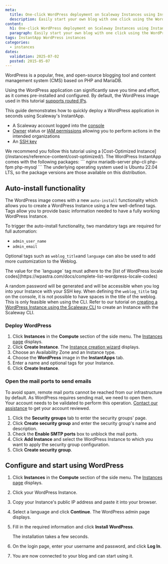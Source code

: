 ```yaml
---
meta:
  title: One-click WordPress deployment on Scaleway Instances using InstantApp
  description: Easily start your own blog with one click using the WordPress InstantApp on Scaleway Instances. Follow our complete guide for quick and seamless WordPress deployment.
content:
  h1: One-click WordPress deployment on Scaleway Instances using InstantApp
  paragraph: Easily start your own blog with one click using the WordPress InstantApp on Scaleway Instances. Follow our complete guide for quick and seamless WordPress deployment.
tags: InstantApp WordPress instances
categories:
  - instances
dates:
  validation: 2025-07-02
  posted: 2015-05-07
---
```




WordPress is a popular, free, and open-source blogging tool and content management system (CMS) based on PHP and MariaDB.

Using the WordPress application can significantly save you time and effort, as it comes pre-installed and configured. By default, the WordPress image used in this tutorial [supports routed IPs](/instances/api-cli/using-routed-ips/).

This guide demonstrates how to quickly deploy a WordPress application in seconds using Scaleway's InstantApp.

<Requirements />

- A Scaleway account logged into the [console](https://console.scaleway.com)
- [Owner](/iam/concepts/#owner) status or [IAM permissions](/iam/concepts/#permission) allowing you to perform actions in the intended organizations
- An [SSH key](/organizations-and-projects/how-to/create-ssh-key/)

<Message type="tip">
 We recommend you follow this tutorial using a [Cost-Optimized Instance](/instances/reference-content/cost-optimized/).
</Message>

<Message type="note">
  The WordPress InstantApp comes with the following packages:
  ```
  nginx
  mariadb-server
  php-cli
  php-fpm
  php-mysql
  ```
  The underlying operating system used is Ubuntu 22.04 LTS, so the package versions are those available on this distribution.
</Message>

## Auto-install functionality

The WordPress image comes with a new `auto-install` functionality which allows you to create a WordPress Instance using a few well-defined tags.
Tags allow you to provide basic information needed to have a fully working WordPress Instance.

To trigger the auto-install functionality, two mandatory tags are required for full automation:

- `admin_user_name`
- `admin_email`

Optional tags such as `weblog_title`and `language` can also be used to add more customization to the Weblog.

<Message type="note">
  The value for the `language` tag must adhere to the [list of WordPress locale codes](https://wpastra.com/docs/complete-list-wordpress-locale-codes)
</Message>

A random password will be generated and will be accessible when you log into your Instance with your SSH key.
When defining the `weblog_title` tag on the console, it is not possible to have spaces in the title of the weblog. This is only feasible when using the CLI. Refer to our tutorial on [creating a WordPress Instance using the Scaleway CLI](/tutorials/create-wordpress-instances-cli/) to create an Instance with the Scaleway CLI.

### Deploy WordPress

1. Click **Instances** in the **Compute** section of the side menu. The [Instances page](https://console.scaleway.com/instance/servers) displays.
2. Click **Create Instance**. The [Instance creation wizard](https://console.scaleway.com/instance/servers/create) displays.
3. Choose an Availability Zone and an Instance type.
4. Choose the **WordPress** image in the **InstantApps** tab.
5. Enter a name and optional tags for your Instance.
6. Click **Create Instance**.

### Open the mail ports to send emails

To avoid spam, remote mail ports cannot be reached from our infrastructure by default. As WordPress requires sending mail, we need to open them. Your account needs to be validated to perform this operation. [Contact our assistance](https://console.scaleway.com/support/) to get your account reviewed.

1. Click the **Security groups** tab to enter the security groups' page.
2. Click **Create security group** and enter the security group's name and description.
    <Lightbox image={image} alt="" />
3. Check the **Enable SMTP ports** box to unblock the mail ports.
4. Click **Add Instance** and select the WordPress Instance to which you want to apply the security group configuration.
5. Click **Create security group**.

## Configure and start using WordPress

1. Click **Instances** in the **Compute** section of the side menu. The [Instances page](https://console.scaleway.com/instance/servers) displays.
2. Click your WordPress Instance.
3. Copy your Instance's public IP address and paste it into your browser.
4. Select a language and click **Continue**. The WordPress admin page displays.
5. Fill in the required information and click **Install WordPress**.

    <Lightbox image={image2} alt="" />

    <Message type="note">
      The installation takes a few seconds.
    </Message>

6. On the login page, enter your username and password, and click **Log In**.
    <Lightbox image={image3} alt="" />
7. You are now connected to your blog and can start using it.
    <Lightbox image={image4} alt="" />